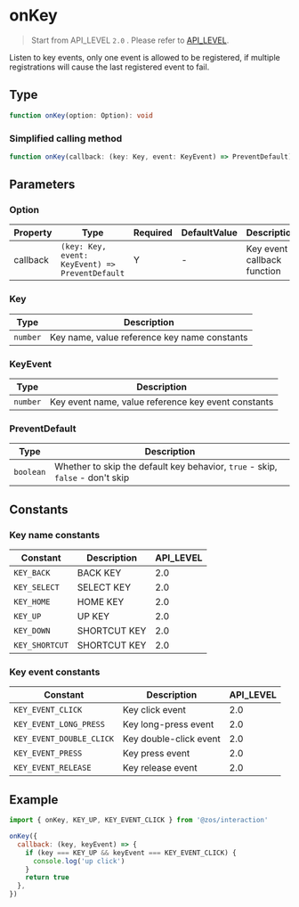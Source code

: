 # onKey

> Start from API_LEVEL `2.0` . Please refer to [API_LEVEL](../../../../guides/framework/device/compatibility.md).

Listen to key events, only one event is allowed to be registered, if multiple registrations will cause the last registered event to fail.

## Type

```ts
function onKey(option: Option): void
```

### Simplified calling method

```ts
function onKey(callback: (key: Key, event: KeyEvent) => PreventDefault): void
```

## Parameters

### Option

| Property | Type                                                           | Required | DefaultValue | Description                 | API_LEVEL |
| -------- | -------------------------------------------------------------- | -------- | ------------ | --------------------------- | --------- |
| callback | <code>(key: Key, event: KeyEvent) =&#62; PreventDefault</code> | Y        | -            | Key event callback function | 2.0       |

### Key

| Type                | Description                                  |
| ------------------- | -------------------------------------------- |
| <code>number</code> | Key name, value reference key name constants |

### KeyEvent

| Type                | Description                                         |
| ------------------- | --------------------------------------------------- |
| <code>number</code> | Key event name, value reference key event constants |

### PreventDefault

| Type                 | Description                                                                   |
| -------------------- | ----------------------------------------------------------------------------- |
| <code>boolean</code> | Whether to skip the default key behavior, `true` - skip, `false` - don't skip |

## Constants

### Key name constants

| Constant       | Description  | API_LEVEL |
| -------------- | ------------ | --------- |
| `KEY_BACK`     | BACK KEY     | 2.0       |
| `KEY_SELECT`   | SELECT KEY   | 2.0       |
| `KEY_HOME`     | HOME KEY     | 2.0       |
| `KEY_UP`       | UP KEY       | 2.0       |
| `KEY_DOWN`     | SHORTCUT KEY | 2.0       |
| `KEY_SHORTCUT` | SHORTCUT KEY | 2.0       |

### Key event constants

| Constant                 | Description            | API_LEVEL |
| ------------------------ | ---------------------- | --------- |
| `KEY_EVENT_CLICK`        | Key click event        | 2.0       |
| `KEY_EVENT_LONG_PRESS`   | Key long-press event   | 2.0       |
| `KEY_EVENT_DOUBLE_CLICK` | Key double-click event | 2.0       |
| `KEY_EVENT_PRESS`        | Key press event        | 2.0       |
| `KEY_EVENT_RELEASE`      | Key release event      | 2.0       |

## Example

```js
import { onKey, KEY_UP, KEY_EVENT_CLICK } from '@zos/interaction'

onKey({
  callback: (key, keyEvent) => {
    if (key === KEY_UP && keyEvent === KEY_EVENT_CLICK) {
      console.log('up click')
    }
    return true
  },
})
```
